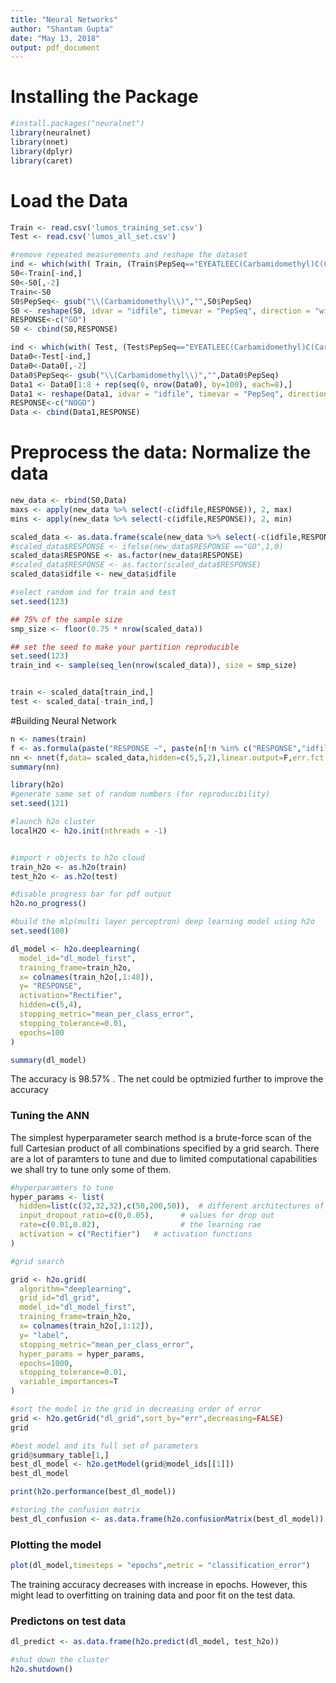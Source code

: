 ```yaml
---
title: "Neural Networks"
author: "Shantam Gupta"
date: "May 13, 2018"
output: pdf_document
---
```


# Installing the Package
```r
#install.packages("neuralnet")
library(neuralnet)
library(nnet)
library(dplyr)
library(caret)
```

# Load the Data 
```r
Train <- read.csv('lumos_training_set.csv')
Test <- read.csv('lumos_all_set.csv')

#remove repeated measurements and reshape the dataset
ind <- which(with( Train, (Train$PepSeq=="EYEATLEEC(Carbamidomethyl)C(Carbamidomethyl)AK" | Train$PepSeq=="TC(Carbamidomethyl)VADESHAGC(Carbamidomethyl)EK") ))
S0<-Train[-ind,]
S0<-S0[,-2]
Train<-S0
S0$PepSeq<- gsub("\\(Carbamidomethyl\\)","",S0$PepSeq)
S0 <- reshape(S0, idvar = "idfile", timevar = "PepSeq", direction = "wide")
RESPONSE<-c("GO")
S0 <- cbind(S0,RESPONSE)

ind <- which(with( Test, (Test$PepSeq=="EYEATLEEC(Carbamidomethyl)C(Carbamidomethyl)AK" | Test$PepSeq=="TC(Carbamidomethyl)VADESHAGC(Carbamidomethyl)EK") ))
Data0<-Test[-ind,]
Data0<-Data0[,-2]
Data0$PepSeq<- gsub("\\(Carbamidomethyl\\)","",Data0$PepSeq)
Data1 <- Data0[1:8 + rep(seq(0, nrow(Data0), by=100), each=8),]
Data1 <- reshape(Data1, idvar = "idfile", timevar = "PepSeq", direction = "wide")
RESPONSE<-c("NOGO")
Data <- cbind(Data1,RESPONSE)
```

# Preprocess the data: Normalize the data
```r
new_data <- rbind(S0,Data)
maxs <- apply(new_data %>% select(-c(idfile,RESPONSE)), 2, max) 
mins <- apply(new_data %>% select(-c(idfile,RESPONSE)), 2, min)

scaled_data <- as.data.frame(scale(new_data %>% select(-c(idfile,RESPONSE)), center = mins, scale = maxs - mins))
#scaled_data$RESPONSE <- ifelse(new_data$RESPONSE =="GO",1,0)
scaled_data$RESPONSE <- as.factor(new_data$RESPONSE)
#scaled_data$RESPONSE <- as.factor(scaled_data$RESPONSE)
scaled_data$idfile <- new_data$idfile

#select random ind for train and test 
set.seed(123)

## 75% of the sample size
smp_size <- floor(0.75 * nrow(scaled_data))

## set the seed to make your partition reproducible
set.seed(123)
train_ind <- sample(seq_len(nrow(scaled_data)), size = smp_size)


train <- scaled_data[train_ind,]
test <- scaled_data[-train_ind,]
```

#Building Neural Network
```r
n <- names(train)
f <- as.formula(paste("RESPONSE ~", paste(n[!n %in% c("RESPONSE","idfile")], collapse = " + ")))
nn <- nnet(f,data= scaled_data,hidden=c(5,5,2),linear.output=F,err.fct = "ce")
summary(nn)
```


```r
library(h2o)
#generate same set of random numbers (for reproducibility)
set.seed(121)

#launch h2o cluster
localH2O <- h2o.init(nthreads = -1)


#import r objects to h2o cloud
train_h2o <- as.h2o(train)
test_h2o <- as.h2o(test)
```

```r
#disable progress bar for pdf output
h2o.no_progress()
```

```r
#build the mlp(multi layer perceptron) deep learning model using h2o
set.seed(100)

dl_model <- h2o.deeplearning(
  model_id="dl_model_first", 
  training_frame=train_h2o, 
  x= colnames(train_h2o[,1:48]),
  y= "RESPONSE",
  activation="Rectifier",  
  hidden=c(5,4), 
  stopping_metric="mean_per_class_error",
  stopping_tolerance=0.01,
  epochs=100        
)
```

```r
summary(dl_model)
```
The accuracy is 98.57% . The net could be optmizied further to improve the accuracy 

### Tuning the ANN
The simplest hyperparameter search method is a brute-force scan of the full Cartesian product of all combinations specified by a grid search. There are a lot of paramters to tune and due to limited computational capabilities we shall try to tune only some of them.
```r
#hyperparamters to tune 
hyper_params <- list(
  hidden=list(c(32,32,32),c(50,200,50)),  # different architectures of hidden layer
  input_dropout_ratio=c(0,0.05),      # values for drop out
  rate=c(0.01,0.02),                  # the learning rae
  activation = c("Rectifier")   # activation functions
)

#grid search

grid <- h2o.grid(
  algorithm="deeplearning",
  grid_id="dl_grid",
  model_id="dl_model_first", 
  training_frame=train_h2o, 
  x= colnames(train_h2o[,1:12]),
  y= "label",
  stopping_metric="mean_per_class_error",
  hyper_params = hyper_params,
  epochs=1000,   
  stopping_tolerance=0.01,
  variable_importances=T    
)
```

```r
#sort the model in the grid in decreasing order of error 
grid <- h2o.getGrid("dl_grid",sort_by="err",decreasing=FALSE)
grid

#best model and its full set of parameters
grid@summary_table[1,]
best_dl_model <- h2o.getModel(grid@model_ids[[1]])
best_dl_model

print(h2o.performance(best_dl_model))

#storing the confusion matrix
best_dl_confusion <- as.data.frame(h2o.confusionMatrix(best_dl_model))

```

### Plotting  the model
```r
plot(dl_model,timesteps = "epochs",metric = "classification_error")
```

The training accuracy decreases with increase in epochs. However, this might lead to overfitting on training data and poor fit on the test data. 

### Predictons on test data
```r
dl_predict <- as.data.frame(h2o.predict(dl_model, test_h2o))
```


```r
#shut down the cluster
h2o.shutdown() 
```